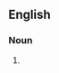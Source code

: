 {{also|castor oil}}
==English==

===Noun===
{{en-noun|head=[[castor]]-[[oil]]|~}}

# {{alt form|en|castor oil}}